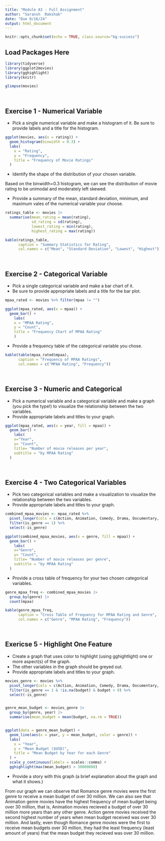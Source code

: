 ```yaml
---
title: "Module A3 - Full Assignment"
author: "Saransh  Rakshak"
date: "Due 9/16/24"
output: html_document
---
```


```R
knitr::opts_chunk$set(echo = TRUE, class.source="bg-success")
```


## Load Packages Here 

```R
library(tidyverse)
library(ggplot2movies)
library(gghighlight)
library(knitr)
```

```R
glimpse(movies)
```

<br>

## Exercise 1 - Numerical Variable

- Pick a single numerical variable and make a histogram of it. Be sure to provide labels and a title for the histogram.

```R
ggplot(movies, aes(x = rating)) +
  geom_histogram(binwidth = 0.3) +
  labs(
    x = "Rating",
    y = "Frequency",
    title = "Frequency of Movie Ratings"
  )
```

- Identify the shape of the distribution of your chosen variable.

Based on the binwidth=0.3 histogram, we can see the distribution of movie rating to be unimodal and moderately left skewed.


- Provide a summary of the mean, standard deviation, minimum, and maximum vales of the numerical variable your choose.

```R
ratings_table <- movies |>
  summarise(mean_rating = mean(rating),
            sd_rating = sd(rating),
            lowest_rating = min(rating),
            highest_rating = max(rating))

kable(ratings_table,
      caption = "Summary Statistics for Rating",
      col.names = c("Mean", "Standard Deviation", "Lowest", "Highest"))
```



<br>

## Exercise 2 - Categorical Variable

- Pick a single categorical variable and make a bar chart of it. 
- Be sure to provide appropriate labels and a title for the bar plot.

```R
mpaa_rated <- movies %>% filter(mpaa != "")

ggplot(mpaa_rated, aes(x = mpaa)) +
  geom_bar() +
    labs(
    x = "MPAA Rating", 
    y = "Count",
    title = "Frequency Chart of MPAA Rating"
    )
```

- Provide a frequency table of the categorical variable you chose.

```R
kable(table(mpaa_rated$mpaa),
      caption = "Frequency of MPAA Ratings",
      col.names = c("MPAA Rating", "Frequency"))
```



<br>

## Exercise 3 -  Numeric and Categorical

- Pick a numerical variable and a categorical variable and make a graph (you pick the type!) to visualize the relationship between the two variables. 
- Provide appropriate labels and titles to your graph.

```R
ggplot(mpaa_rated, aes(x = year, fill = mpaa)) +
  geom_bar() +
    labs(
    x="Year", 
    y= "Count",
    title= "Number of movie releases per year",
    subtitle = "by MPAA Rating"
  )
```




<br>

## Exercise 4 - Two Categorical Variables

- Pick two categorical variables and make a visualization to visualize the relationship between the two variables. 
- Provide appropriate labels and titles to your graph.

```R
combined_mpaa_movies <- mpaa_rated %>%
  pivot_longer(cols = c(Action, Animation, Comedy, Drama, Documentary, Romance, Short), names_to = "genre", values_to = "is_genre") %>%
  filter(is_genre == 1) %>%
  select(-is_genre)

ggplot(combined_mpaa_movies, aes(x = genre, fill = mpaa)) +
  geom_bar() +
    labs(
    x="Genre", 
    y= "Count",
    title= "Number of movie releases per genre",
    subtitle = "by MPAA Rating"
  )
```

- Provide a cross table of frequency for your two chosen categorical variables.

```R
genre_mpaa_freq <- combined_mpaa_movies |>
  group_by(genre) |>
  count(mpaa)

kable(genre_mpaa_freq,
      caption = "Cross Table of Frequency for MPAA Rating and Genre",
      col.names = c("Genre", "MPAA Rating", "Frequency"))
```




<br>

## Exericse 5 - Highlight One Feature

- Create a graph that uses color to highlight (using gghightlight) one or more aspect(s) of the graph.
- The other variables in the graph should be greyed out.
- Provide appropriate labels and titles to your graph.

```R

movies_genre <- movies %>%
  pivot_longer(cols = c(Action, Animation, Comedy, Drama, Documentary, Romance, Short), names_to = "genre", values_to = "is_genre") %>%
  filter(is_genre == 1 & !is.na(budget) & budget > 0) %>%
  select(-is_genre)


genre_mean_budget <- movies_genre |>
  group_by(genre, year) |>
  summarise(mean_budget = mean(budget, na.rm = TRUE))


ggplot(data = genre_mean_budget) +
  geom_line(aes(x = year, y = mean_budget, color = genre)) +
  labs(
    x = "Year",
    y = "Mean Budget ($USD)",
    title = "Mean Budget by Year for each Genre"
  ) +
  scale_y_continuous(labels = scales::comma) +
  gghighlight(max(mean_budget) > 30000000)
```

- Provide a story with this graph (a brief explanation about the graph and what it shows.)

From our graph we can observe that Romance genre movies were the first genre to receive a mean budget of over 30 million. 
We can also see that Animation genre movies have the highest frequency of mean budget being over 30 million, that is, Animation movies recieved a budget of over 30 million more years than any other genre.
Action genre movies received the second highest number of years when mean budget received was over 30 million.
And lastly, even though Romance genre movies were the first to receive mean budgets over 30 million, they had the least frequency (least amount of years) that the mean budget they recieved was over 30 million.



